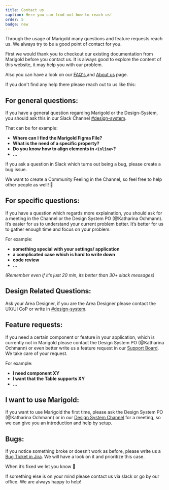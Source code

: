```yaml
---
title: Contact us
caption: Here you can find out how to reach us!
order: 5
badge: new
---
```


Through the usage of Marigold many questions and feature requests reach us. We always try to be a good point of contact for you.

First we would thank you to checkout our existing documentation from Marigold before you contact us. It is always good to explore the content of this website, it may help you with our problem.

Also you can have a look on our [FAQ's ](./faq.mdx) and [About us](./about.mdx) page.

If you don't find any help there please reach out to us like this:

## For general questions:

If you have a general question regarding Marigold or the Design-System, you should ask this in our Slack Channel [#design-system](https://reservix.slack.com/archives/C02727BNZ3J).

That can be for example:

- **Where can I find the Marigold Figma File?**
- **What is the need of a specific property?**
- **Do you know how to align elements in `<Inline>`?**
- **...**

If you ask a question in Slack which turns out being a bug, please create a bug issue.

We want to create a Community Feeling in the Channel, so feel free to help other people as well! 🙂

## For specific questions:

If you have a question which regards more explaination, you should ask for a meeting in the Channel or the Design System PO (@Katharina Ochmann). It’s easier for us to understand your current problem better. It’s better for us to gather enough time and focus on your problem.

For example:

- **something special with your settings/ application**
- **a complicated case which is hard to write down**
- **code review**
- **...**

_(Remember even if it’s just 20 min, its better than 30+ slack messages)_

## Design Related Questions:

Ask your Area Designer, if you are the Area Designer please contact the UX/UI CoP or write in [#design-system](https://reservix.slack.com/archives/C02727BNZ3J).

## Feature requests:

If you need a certain component or feature in your application, which is currently not in Marigold please contact the Design System PO (@Katharina Ochmann) or even better write us a feature request in our [Support Board](https://reservix.atlassian.net/servicedesk/customer/portal/77). We take care of your request.

For example:

- **I need component XY**
- **I want that the Table supports XY**
- **...**

## I want to use Marigold:

If you want to use Marigold the first time, please ask the Design System PO (@Katharina Ochmann) or in our [Design System Channel](https://reservix.slack.com/archives/C02727BNZ3J) for a meeting, so we can give you an introduction and help by setup.

## Bugs:

If you notice something broke or doesn’t work as before, please write us a [Bug Ticket in Jira](https://reservix.atlassian.net/servicedesk/customer/portal/77). We will have a look on it and prioritize this case.

When it’s fixed we let you know 🙂

<Message messageTitle="One thing left!" variant="info">
  If something else is on your mind please contact us via slack or go by our
  office. We are always happy to help!
</Message>
